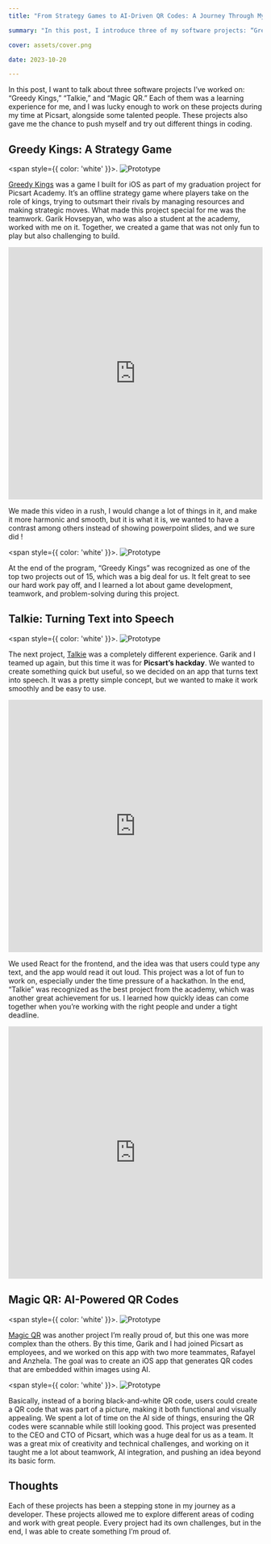 ```yaml
---
title: "From Strategy Games to AI-Driven QR Codes: A Journey Through My Diverse Software Creations"

summary: "In this post, I introduce three of my software projects: “Greedy Kings,” a strategy-driven offline iOS game; “Talkie,” a React app that turns text into speech; and “Magic QR,” an iOS app that generates AI-powered QR codes embedded within images. Each project showcases different ways I’ve used coding to create engaging experiences and practical solutions."

cover: assets/cover.png

date: 2023-10-20

---
```


In this post, I want to talk about three software projects I’ve worked on: “Greedy Kings,” “Talkie,” and “Magic QR.” Each of them was a learning experience for me, and I was lucky enough to work on these projects during my time at Picsart, alongside some talented people. These projects also gave me the chance to push myself and try out different things in coding.

## Greedy Kings: A Strategy Game

<span style={{ color: 'white' }}>.</span>
![Prototype](./assets/greedykings.png)

[Greedy Kings](https://apps.apple.com/id/app/greedy-kings-origin/id6474153745) was a game I built for iOS as part of my graduation project for Picsart Academy. It’s an offline strategy game where players take on the role of kings, trying to outsmart their rivals by managing resources and making strategic moves. What made this project special for me was the teamwork. Garik Hovsepyan, who was also a student at the academy, worked with me on it. Together, we created a game that was not only fun to play but also challenging to build.

<iframe width="100%" height="500" src="https://www.youtube.com/embed/o1gaD9LmCrU?si=KdN2pv6C7XtX8_yH" title="YouTube video player" frameborder="0" allow="accelerometer; autoplay; clipboard-write; encrypted-media; gyroscope; picture-in-picture; web-share" referrerpolicy="strict-origin-when-cross-origin" allowfullscreen></iframe>

We made this video in a rush, I would change a lot of things in it, and make it more harmonic and smooth, but it is what it is, we wanted to have a contrast among others instead of showing powerpoint slides, and we sure did !

<span style={{ color: 'white' }}>.</span>
![Prototype](./assets/academy.jpg)

At the end of the program, “Greedy Kings” was recognized as one of the top two projects out of 15, which was a big deal for us. It felt great to see our hard work pay off, and I learned a lot about game development, teamwork, and problem-solving during this project.

## Talkie: Turning Text into Speech

<span style={{ color: 'white' }}>.</span>
![Prototype](./assets/talkie.jpg)

The next project, [Talkie](https://github.com/surenpoghosian/TalkieFrontEnd) was a completely different experience. Garik and I teamed up again, but this time it was for **Picsart’s hackday**. We wanted to create something quick but useful, so we decided on an app that turns text into speech. It was a pretty simple concept, but we wanted to make it work smoothly and be easy to use.

<iframe width="100%" height="500" src="https://www.youtube.com/embed/GxTYdv1SYeE?si=A3EhKTzru_WdLHER" title="YouTube video player" frameborder="0" allow="accelerometer; autoplay; clipboard-write; encrypted-media; gyroscope; picture-in-picture; web-share" referrerpolicy="strict-origin-when-cross-origin" allowfullscreen></iframe>

We used React for the frontend, and the idea was that users could type any text, and the app would read it out loud. This project was a lot of fun to work on, especially under the time pressure of a hackathon. In the end, “Talkie” was recognized as the best project from the academy, which was another great achievement for us. I learned how quickly ideas can come together when you’re working with the right people and under a tight deadline.

<iframe width="100%" height="500" src="https://www.youtube.com/embed/98J6eZGUs8A?si=U5djkShbicPy0GF1" title="YouTube video player" frameborder="0" allow="accelerometer; autoplay; clipboard-write; encrypted-media; gyroscope; picture-in-picture; web-share" referrerpolicy="strict-origin-when-cross-origin" allowfullscreen></iframe>

## Magic QR: AI-Powered QR Codes

<span style={{ color: 'white' }}>.</span>
![Prototype](./assets/qr-1.jpeg)

[Magic QR](https://github.com/surenpoghosian/MagicQR) was another project I’m really proud of, but this one was more complex than the others. By this time, Garik and I had joined Picsart as employees, and we worked on this app with two more teammates, Rafayel and Anzhela. The goal was to create an iOS app that generates QR codes that are embedded within images using AI.

<span style={{ color: 'white' }}>.</span>
![Prototype](./assets/us.jpg)

Basically, instead of a boring black-and-white QR code, users could create a QR code that was part of a picture, making it both functional and visually appealing. We spent a lot of time on the AI side of things, ensuring the QR codes were scannable while still looking good. This project was presented to the CEO and CTO of Picsart, which was a huge deal for us as a team. It was a great mix of creativity and technical challenges, and working on it taught me a lot about teamwork, AI integration, and pushing an idea beyond its basic form.

## Thoughts

Each of these projects has been a stepping stone in my journey as a developer. These projects allowed me to explore different areas of coding and work with great people. Every project had its own challenges, but in the end, I was able to create something I’m proud of.